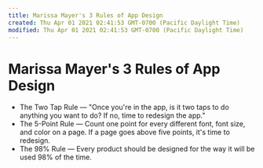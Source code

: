 ```yaml
---
title: Marissa Mayer's 3 Rules of App Design
created: Thu Apr 01 2021 02:41:53 GMT-0700 (Pacific Daylight Time)
modified: Thu Apr 01 2021 02:41:53 GMT-0700 (Pacific Daylight Time)
---
```

# Marissa Mayer's 3 Rules of App Design
* The Two Tap Rule — "Once you're in the app, is it two taps to do anything you want to do? If no, time to redesign the app."
* The 5-Point Rule — Count one point for every different font, font size, and color on a page. If a page goes above five points, it's time to redesign.
* The 98% Rule — Every product should be designed for the way it will be used 98% of the time.